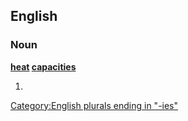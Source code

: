 ==English==

===Noun===
'''[[heat]] [[capacities]]'''

# {{plural of|heat capacity}}

[[Category:English plurals ending in "-ies"]]